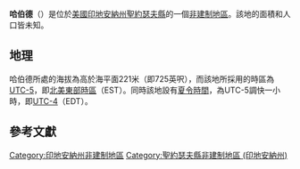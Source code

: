 {{noteTA
|G1=USState
|G2=地名
|G3=Unit
}}
{{Infobox settlement
|official_name            = 哈伯德
|native_name = Hubbard
|settlement_type          = [[非建制地區|非建制地區]]
|image_skyline            = 
|imagesize                = 
|pushpin_map              = USA Indiana
|pushpin_label            = 哈伯德
|pushpin_label_position   = top
|pushpin_map_caption      = 哈伯德在印地安納州的位置
|subdivision_type         = [[世界政區索引|國家]]
|subdivision_type1        = [[美国州份|州份]]
|subdivision_type2        = [[印地安納州行政区划|縣]]
|subdivision_name         = [[美国|美国]]
|subdivision_name1        = [[印地安納州|印地安納州]]
|subdivision_name2        = [[聖約瑟夫縣_(印地安納州)|聖約瑟夫縣]]
|elevation_ft             = 725
|elevation_m              = 221
|area_total_km2           = 
|area_total_sq_mi         = 
|area_land_km2            = 
|area_land_sq_mi          = 
|area_water_km2           = 
|area_water_sq_mi         = 
|population_as_of         = 2010
|population_footnotes     = 
|population_total         = 
|population_metro         = 
|population_density_km2   = auto
|population_density_sq_mi = auto
|timezone                 = [[北美东部时区|北美东部时区]]
|utc_offset               = -5
|coordinates              = {{coord|41|41|47|N|86|25|08|W|display=inline,title}}
| coor_pinpoint           = 
| coordinates_footnotes   = 
|timezone_DST             = EDT
|utc_offset_DST           = -4
|postal_code_type         = [[美國郵區編號|郵區編號]]
|postal_code              = 46552
|area_code                = {{link-en|电话区号574|Area code 574|574}}
|blank_name = [[地名信息系统|GNIS ID]]
|blank_info = 452634<ref name="GNIS">{{cite gnis|452634|Hubbard}}</ref>
}}
'''哈伯德'''（{{lang-en|Hubbard}}）是位於[[美國|美國]][[印地安納州|印地安納州]][[聖約瑟夫縣_(印地安納州)|聖約瑟夫縣]]的一個[[非建制地區|非建制地區]]。該地的面積和人口皆未知。

== 地理 ==
哈伯德所處的海拔為高於海平面221米（即725英呎），而該地所採用的時區為[[UTC-5|UTC-5]]，即[[北美東部時區|北美東部時區]]（EST）。同時該地設有[[夏令時間|夏令時間]]，為UTC-5調快一小時，即[[UTC-4|UTC-4]]（EDT）。

== 參考文獻 ==
{{reflist}}

{{聖約瑟夫縣 (印地安納州)}}

{{DEFAULTSORT:Hubbard}}
[[Category:印地安納州非建制地區|Category:印地安納州非建制地區]]
[[Category:聖約瑟夫縣非建制地區_(印地安納州)|Category:聖約瑟夫縣非建制地區 (印地安納州)]]

{{Indiana-geo-stub}}